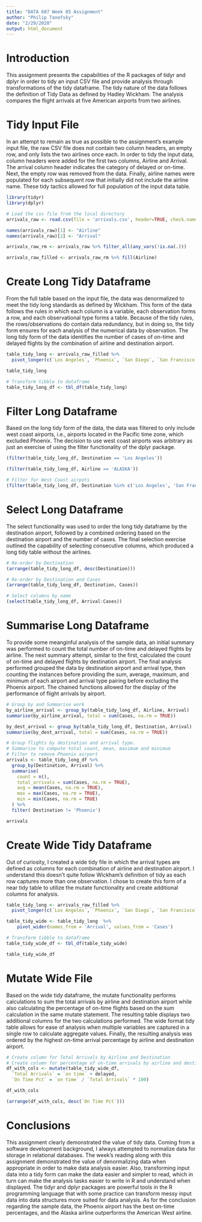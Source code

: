 ```yaml
---
title: "DATA 607 Week 05 Assignment"
author: "Philip Tanofsky"
date: "2/29/2020"
output: html_document
---
```



# Introduction

This assignment presents the capabilities of the R packages of tidyr and dplyr in order to tidy an input CSV file and provide analysis through transformations of the tidy dataframe. The tidy nature of the data follows the definition of Tidy Data as defined by Hadley Wickham. The analysis compares the flight arrivals at five American airports from two airlines.

# Tidy Input File

In an attempt to remain as true as possible to the assignment's example input file, the raw CSV file does not contain two column headers, an empty row, and only lists the two airlines once each. In order to tidy the input data, column headers were added for the first two columns, Airline and Arrival. The arrival column header indicates the category of delayed or on-time. Next, the empty row was removed from the data. Finally, airline names were populated for each subsequent row that initially did not include the airline name. These tidy tactics allowed for full population of the input data table.

```r
library(tidyr)
library(dplyr)

# Load the csv file from the local directory
arrivals_raw <- read.csv(file = 'arrivals.csv', header=TRUE, check.names=FALSE, fill=TRUE, na.strings=c(""))

names(arrivals_raw)[1] <- "Airline"
names(arrivals_raw)[2] <- "Arrival"

arrivals_raw_rm <- arrivals_raw %>% filter_all(any_vars(!is.na(.)))

arrivals_raw_filled <- arrivals_raw_rm %>% fill(Airline)
```

# Create Long Tidy Dataframe

From the full table based on the input file, the data was denormalized to meet the tidy long standards as defined by Wickham. This form of the data follows the rules in which each column is a variable, each observation forms a row, and each observational type forms a table. Because of the tidy rules, the rows/observations do contain data redundancy, but in doing so, the tidy form ensures for each analysis of the numerical data by observation. The long tidy form of the data identifies the number of cases of on-time and delayed flights by the combination of airline and destination airport.

```r
table_tidy_long <- arrivals_raw_filled %>% 
  pivot_longer(c(`Los Angeles`, `Phoenix`, `San Diego`, `San Francisco`, `Seattle`), names_to = "Destination", values_to = "Cases")

table_tidy_long

# Transform tibble to dataframe
table_tidy_long_df <- tbl_df(table_tidy_long)
```

# Filter Long Dataframe

Based on the long tidy form of the data, the data was filtered to only include west coast airports, i.e., airports located in the Pacific time zone, which excluded Phoenix. The decision to use west coast airports was arbitrary as just an exercise of using the filter functionality of the dplyr package.

```r
(filter(table_tidy_long_df, Destination == 'Los Angeles'))

(filter(table_tidy_long_df, Airline == 'ALASKA'))

# Filter for West Coast airpots
(filter(table_tidy_long_df, Destination %in% c('Los Angeles', 'San Francisco', 'San Diego', 'Seattle')))
```

# Select Long Dataframe

The select functionality was used to order the long tidy dataframe by the destination airport, followed by a combined ordering based on the destination airport and the number of cases. The final selection exercise outlined the capability of selecting consecutive columns, which produced a long tidy table without the airlines.

```r
# Re-order by Destination
(arrange(table_tidy_long_df, desc(Destination)))

# Re-order by Destination and Cases
(arrange(table_tidy_long_df, Destination, Cases))

# Select columns by name
(select(table_tidy_long_df, Arrival:Cases))
```

# Summarise Long Dataframe

To provide some meanginful analysis of the sample data, an initial summary was performed to count the total number of on-time and delayed flights by airline. The next summary attempt, similar to the first, calculated the count of on-time and delayed flights by destination airport. The final analysis performed grouped the data by destination airport and arrival type, then counting the instances before providing the sum, average, maximum, and minimum of each airport and arrival type pairing before excluding the Phoenix airport. The chained functions allowed for the display of the performance of flight arrivals by airport.

```r
# Group by and Summarise work
by_airline_arrival <- group_by(table_tidy_long_df, Airline, Arrival)
summarise(by_airline_arrival, total = sum(Cases, na.rm = TRUE))

by_dest_arrival <- group_by(table_tidy_long_df, Destination, Arrival)
summarise(by_dest_arrival, total = sum(Cases, na.rm = TRUE))

# Group flights by destination and arrival type.
# Summarise to compute total count, mean, maximum and minimum
# Filter to remove Phoenix airport
arrivals <- table_tidy_long_df %>% 
  group_by(Destination, Arrival) %>% 
  summarise(
    count = n(),
    total_arrivals = sum(Cases, na.rm = TRUE),
    avg = mean(Cases, na.rm = TRUE),
    max = max(Cases, na.rm = TRUE),
    min = min(Cases, na.rm = TRUE)
  ) %>% 
  filter( Destination != 'Phoenix')

arrivals
```

# Create Wide Tidy Dataframe

Out of curiosity, I created a wide tidy file in which the arrival types are defined as columns for each combination of airline and destination airport. I understand this doesn't quite follow Wickham's definition of tidy as each row captures more than one observation. I chose to create this form of a near tidy table to utilize the mutate functionality and create additional columns for analysis.

```r
table_tidy_long <- arrivals_raw_filled %>% 
  pivot_longer(c(`Los Angeles`, `Phoenix`, `San Diego`, `San Francisco`, `Seattle`), names_to = "Destination", values_to = "Cases")

table_tidy_wide <- table_tidy_long  %>%
    pivot_wider(names_from = 'Arrival', values_from = 'Cases')

# Transform tibble to dataframe
table_tidy_wide_df <- tbl_df(table_tidy_wide)

table_tidy_wide_df
```

# Mutate Wide File

Based on the wide tidy dataframe, the mutate functionality performs calculations to sum the total arrivals by airline and destination airport while also calculating the percentage of on-time flights based on the sum calculation in the same mutate statement. The resulting table displays two additional columns for the two calculations performed. The wide format tidy table allows for ease of analysis when multiple variables are captured in a single row to calculate aggregate values. Finally, the resulting analysis was ordered by the highest on-time arrival percentage by airline and destination airport.

```r
# Create column for Total Arrivals by Airline and Destination
# Create column for percentage of on-time arrivals by airline and destination
df_with_cols <- mutate(table_tidy_wide_df,
  `Total Arrivals` = `on time` + delayed,
  `On Time Pct` = `on time` / `Total Arrivals` * 100)

df_with_cols

(arrange(df_with_cols, desc(`On Time Pct`)))
```

# Conclusions

This assignment clearly demonstrated the value of tidy data. Coming from a software development background, I always attempted to normalize data for storage in relational databases. The week's reading along with this assignment demonstrated the value of denormalizing data when appropriate in order to make data analysis easier. Also, transforming input data into a tidy form can make the data easier and simpler to read, which in turn can make the analysis tasks easier to write in R and understand when displayed. The tidyr and dplyr packages are powerful tools in the R programming language that with some practice can transform messy input data into data structures more suited for data analysis. As for the conclusion regarding the sample data, the Phoenix airport has the best on-time percentages, and the Alaska airline outperforms the American West airline.